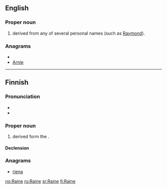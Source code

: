 ==English==

===Proper noun===
{{en-proper noun}}

# {{surname|from=given names|dot=}} derived from any of several personal names (such as [[Raymond]]).

===Anagrams===
* {{alphagram|aeinr}}
* [[Arnie#English|Arnie]]


----

==Finnish==

===Pronunciation===
* {{IPA|/ˈrɑine/|lang=fi}}
* {{hyphenation|Rai|ne}}

===Proper noun===
{{infl|fi|proper noun}}

# {{given name|male|lang=fi}} derived form the {{etyl|de|fi}} {{term|Rainer|lang=de}}.

====Declension====
{{fi-decl-nalle|Rain}}

===Anagrams===
* [[riena#Finnish|riena]]

[[no:Raine]]
[[ru:Raine]]
[[sr:Raine]]
[[fi:Raine]]